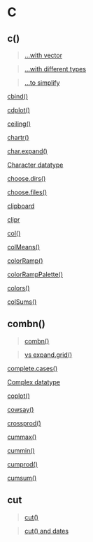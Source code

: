 # C {-}

## c() {-}

>[...with vector](https://linkedin-learning.pxf.io/rwkly_vector)

>[...with different types](https://linkedin-learning.pxf.io/rweekly_combine)

>[...to simplify](https://linkedin-learning.pxf.io/rweekly_csimplify)

[cbind()](https://linkedin-learning.pxf.io/rweekly_cbind)

[cdplot()](https://linkedin-learning.pxf.io/rweekly_cdplot)

[ceiling()](https://linkedin-learning.pxf.io/rweekly_round)

[chartr()](https://linkedin-learning.pxf.io/rweekly_chartr)

[char.expand()](https://linkedin-learning.pxf.io/rweekly_charexpand)

[Character datatype](https://linkedin-learning.pxf.io/rweekly_atomics)

[choose.dirs()](https://linkedin-learning.pxf.io/rweekly_filechoose)

[choose.files()](https://linkedin-learning.pxf.io/rweekly_filechoose)

[clipboard](https://linkedin-learning.pxf.io/rweekly_clipboard)

[clipr](https://linkedin-learning.pxf.io/rweekly_clipboard)

[col()](https://linkedin-learning.pxf.io/rweekly_matrixRowColumn)

[colMeans()](https://linkedin-learning.pxf.io/rweekly_colmeans)

[colorRamp()](https://linkedin-learning.pxf.io/rwkly_colors)

[colorRampPalette()](https://linkedin-learning.pxf.io/rwkly_colors)

[colors()](https://linkedin-learning.pxf.io/rwkly_colors)

[colSums()](https://linkedin-learning.pxf.io/rweekly_colmeans)

## combn() {-}

> [combn()](https://linkedin-learning.pxf.io/rweekly_combn)

> [vs expand.grid()](https://linkedin-learning.pxf.io/rweekly_expandgrid)

[complete.cases()](https://linkedin-learning.pxf.io/rweekly_completecases)

[Complex datatype](https://linkedin-learning.pxf.io/rweekly_atomics)

[coplot()](https://linkedin-learning.pxf.io/rweekly_coplot)

[cowsay()](https://linkedin-learning.pxf.io/rweekly_cowsay)

[crossprod()](https://linkedin-learning.pxf.io/rweeklyCrossprod)

[cummax()](https://linkedin-learning.pxf.io/rweekly_CUMminmaxprodsum)

[cummin()](https://linkedin-learning.pxf.io/rweekly_CUMminmaxprodsum)

[cumprod()](https://linkedin-learning.pxf.io/rweekly_CUMminmaxprodsum)

[cumsum()](https://linkedin-learning.pxf.io/rweekly_CUMminmaxprodsum)

## cut{-}

>[cut()](https://linkedin-learning.pxf.io/rweekly_cut)

>[cut() and dates](https://linkedin-learning.pxf.io/rdatesCutSeq)
